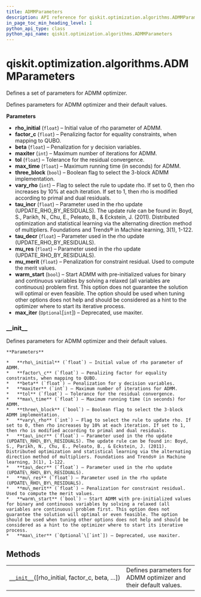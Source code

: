 ```yaml
---
title: ADMMParameters
description: API reference for qiskit.optimization.algorithms.ADMMParameters
in_page_toc_min_heading_level: 1
python_api_type: class
python_api_name: qiskit.optimization.algorithms.ADMMParameters
---
```


<span id="qiskit-optimization-algorithms-admmparameters" />

# qiskit.optimization.algorithms.ADMMParameters

<Class id="qiskit.optimization.algorithms.ADMMParameters" isDedicatedPage={true} github="https://github.com/qiskit-community/qiskit-aqua/tree/stable/0.9/qiskit/optimization/algorithms/admm_optimizer.py" signature="ADMMParameters(rho_initial=10000, factor_c=100000, beta=1000, maxiter=10, tol=0.0001, max_time=inf, three_block=True, vary_rho=0, tau_incr=2, tau_decr=2, mu_res=10, mu_merit=1000, warm_start=False, max_iter=None)" modifiers="class">
  Defines a set of parameters for ADMM optimizer.

  Defines parameters for ADMM optimizer and their default values.

  **Parameters**

  *   **rho\_initial** (`float`) – Initial value of rho parameter of ADMM.
  *   **factor\_c** (`float`) – Penalizing factor for equality constraints, when mapping to QUBO.
  *   **beta** (`float`) – Penalization for y decision variables.
  *   **maxiter** (`int`) – Maximum number of iterations for ADMM.
  *   **tol** (`float`) – Tolerance for the residual convergence.
  *   **max\_time** (`float`) – Maximum running time (in seconds) for ADMM.
  *   **three\_block** (`bool`) – Boolean flag to select the 3-block ADMM implementation.
  *   **vary\_rho** (`int`) – Flag to select the rule to update rho. If set to 0, then rho increases by 10% at each iteration. If set to 1, then rho is modified according to primal and dual residuals.
  *   **tau\_incr** (`float`) – Parameter used in the rho update (UPDATE\_RHO\_BY\_RESIDUALS). The update rule can be found in: Boyd, S., Parikh, N., Chu, E., Peleato, B., & Eckstein, J. (2011). Distributed optimization and statistical learning via the alternating direction method of multipliers. Foundations and Trends® in Machine learning, 3(1), 1-122.
  *   **tau\_decr** (`float`) – Parameter used in the rho update (UPDATE\_RHO\_BY\_RESIDUALS).
  *   **mu\_res** (`float`) – Parameter used in the rho update (UPDATE\_RHO\_BY\_RESIDUALS).
  *   **mu\_merit** (`float`) – Penalization for constraint residual. Used to compute the merit values.
  *   **warm\_start** (`bool`) – Start ADMM with pre-initialized values for binary and continuous variables by solving a relaxed (all variables are continuous) problem first. This option does not guarantee the solution will optimal or even feasible. The option should be used when tuning other options does not help and should be considered as a hint to the optimizer where to start its iterative process.
  *   **max\_iter** (`Optional`\[`int`]) – Deprecated, use maxiter.

  ### \_\_init\_\_

  <Function id="qiskit.optimization.algorithms.ADMMParameters.__init__" signature="__init__(rho_initial=10000, factor_c=100000, beta=1000, maxiter=10, tol=0.0001, max_time=inf, three_block=True, vary_rho=0, tau_incr=2, tau_decr=2, mu_res=10, mu_merit=1000, warm_start=False, max_iter=None)">
    Defines parameters for ADMM optimizer and their default values.

    **Parameters**

    *   **rho\_initial** (`float`) – Initial value of rho parameter of ADMM.
    *   **factor\_c** (`float`) – Penalizing factor for equality constraints, when mapping to QUBO.
    *   **beta** (`float`) – Penalization for y decision variables.
    *   **maxiter** (`int`) – Maximum number of iterations for ADMM.
    *   **tol** (`float`) – Tolerance for the residual convergence.
    *   **max\_time** (`float`) – Maximum running time (in seconds) for ADMM.
    *   **three\_block** (`bool`) – Boolean flag to select the 3-block ADMM implementation.
    *   **vary\_rho** (`int`) – Flag to select the rule to update rho. If set to 0, then rho increases by 10% at each iteration. If set to 1, then rho is modified according to primal and dual residuals.
    *   **tau\_incr** (`float`) – Parameter used in the rho update (UPDATE\_RHO\_BY\_RESIDUALS). The update rule can be found in: Boyd, S., Parikh, N., Chu, E., Peleato, B., & Eckstein, J. (2011). Distributed optimization and statistical learning via the alternating direction method of multipliers. Foundations and Trends® in Machine learning, 3(1), 1-122.
    *   **tau\_decr** (`float`) – Parameter used in the rho update (UPDATE\_RHO\_BY\_RESIDUALS).
    *   **mu\_res** (`float`) – Parameter used in the rho update (UPDATE\_RHO\_BY\_RESIDUALS).
    *   **mu\_merit** (`float`) – Penalization for constraint residual. Used to compute the merit values.
    *   **warm\_start** (`bool`) – Start ADMM with pre-initialized values for binary and continuous variables by solving a relaxed (all variables are continuous) problem first. This option does not guarantee the solution will optimal or even feasible. The option should be used when tuning other options does not help and should be considered as a hint to the optimizer where to start its iterative process.
    *   **max\_iter** (`Optional`\[`int`]) – Deprecated, use maxiter.
  </Function>

  ## Methods

  |                                                                                                                                                                     |                                                                 |
  | ------------------------------------------------------------------------------------------------------------------------------------------------------------------- | --------------------------------------------------------------- |
  | [`__init__`](#qiskit.optimization.algorithms.ADMMParameters.__init__ "qiskit.optimization.algorithms.ADMMParameters.__init__")(\[rho\_initial, factor\_c, beta, …]) | Defines parameters for ADMM optimizer and their default values. |
</Class>

